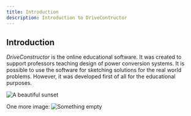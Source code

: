```yaml
---
title: Introduction
description: Introduction to DriveContructor
---
```


## Introduction

_DriveConstructor_ is the online educational software. It was created to support
professors teaching design of power conversion systems. It is possible to use
the software for sketching solutions for the real world problems. However, it
was developed first of all for the educational purposes.


<Image
  src="https://placehold.co/600x400/png"
  alt="A beautiful sunset"
  width={100}
  height={50}
/>

One more image:
![Something empty](https://placehold.co/100x100/png)
